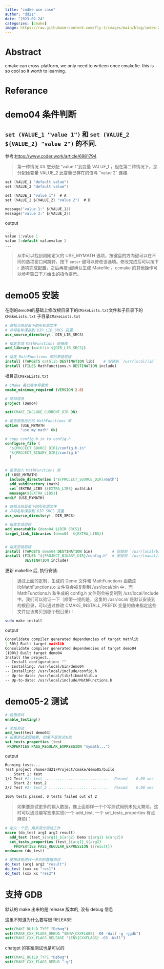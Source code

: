 ```yaml
---
title: "cmdke use case"
author: "dd21"
date: "2023-02-24"
categories: [cmake]
image: https://raw.githubusercontent.com/fly-t/images/main/blog/index-2023-02-24-11-26-21.png
---
```


# Abstract

cmake can cross-platform, we only need to writeen once cmakefie.
this is so cool so it worth to learning.

# Referance

# demo04 条件判断

## `set (VALUE_1 "value 1")` 和 `set (VALUE_2 ${VALUE_2} "value 2")` 的不同.

参考:[https://www.coder.work/article/6981794](https://www.coder.work/article/6981794)

> 第一种情况 #A 您分配 "value 1"到变量 VALUE_1 ，但在第二种情况下，您分配给变量 VALUE_2 此变量已存在的值与 "value 2" 连接.

```c
set (VALUE_1 "default value")
set (VALUE_2 "default value")

set (VALUE_1 "value 1")  # A
set (VALUE_2 ${VALUE_2} "value 2")  # B

message("value 1:" ${VALUE_1})
message("value 2:" ${VALUE_2})
```

output

```c
...
value 1:value 1
value 2:default valuevalue 2
...
```

> 从中可以找到刚刚定义的 USE_MYMATH 选项，按键盘的方向键可以在不同的选项窗口间跳转，按下 `enter` 键可以修改该选项。修改完成后可以按下` c` 选项完成配置，之后再按`g`键确认生成 Makefile 。ccmake 的其他操作可以参考窗口下方给出的指令提示。

# demo05 安装

在刚的`demo04`的基础上修改根目录下的`CMakeLists.txt`文件和子目录下的`CMakeLists.txt`
子目录`CMakeLists.txt`

```cmake
# 查找当前目录下的所有源文件
# 并将名称保存到 DIR_LIB_SRCS 变量
aux_source_directory(. DIR_LIB_SRCS)

# 指定生成 MathFunctions 链接库
add_library (mathlib ${DIR_LIB_SRCS})

# 指定 MathFunctions 库的安装路径
install (TARGETS mathlib DESTINATION lib)    # 安装到 `/usr/local/lib`
install (FILES MathFunctions.h DESTINATION include)
```

根目录`CMakeLists.txt`

```cmake
# CMake 最低版本号要求
cmake_minimum_required (VERSION 2.8)

# 项目信息
project (Demo4)

set(CMAKE_INCLUDE_CURRENT_DIR ON)

# 是否使用自己的 MathFunctions 库
option (USE_MYMATH
	   "use my math" ON)

# copy config.h.in to config.h
configure_file (
  "${PROJECT_SOURCE_DIR}/config.h.in"
  "${PROJECT_BINARY_DIR}/config.h"
  )


# 是否加入 MathFunctions 库
if (USE_MYMATH)
  include_directories ("${PROJECT_SOURCE_DIR}/math")
  add_subdirectory (math)
  set (EXTRA_LIBS ${EXTRA_LIBS} mathlib)
  message(${EXTRA_LIBS})
endif (USE_MYMATH)

# 查找当前目录下的所有源文件
# 并将名称保存到 DIR_SRCS 变量
aux_source_directory(. DIR_SRCS)

# 指定生成目标
add_executable (demo04 ${DIR_SRCS})
target_link_libraries (demo04  ${EXTRA_LIBS})


# 指定安装路径
install (TARGETS demo04 DESTINATION bin)         # 安装到 `/usr/local/bin`
install (FILES "${PROJECT_BINARY_DIR}/config.h"  # 安装到 `/usr/loacal/include`
         DESTINATION include)
```

更新 makefile 后, 执行安装.

> 通过上面的定制，生成的 Demo 文件和 MathFunctions 函数库 libMathFunctions.o 文件将会被复制到 /usr/local/bin 中，而 MathFunctions.h 和生成的 config.h 文件则会被复制到 /usr/local/include 中。我们可以验证一下（顺带一提的是，这里的 /usr/local/ 是默认安装到的根目录，可以通过修改 CMAKE_INSTALL_PREFIX 变量的值来指定这些文件应该拷贝到哪个根目录）：

```bash
sudo make install
```

output

```bash
Consolidate compiler generated dependencies of target mathlib
[ 50%] Built target mathlib
Consolidate compiler generated dependencies of target demo04
[100%] Built target demo04
Install the project...
-- Install configuration: ""
-- Installing: /usr/local/bin/demo04
-- Installing: /usr/local/include/config.h
-- Up-to-date: /usr/local/lib/libmathlib.a
-- Up-to-date: /usr/local/include/MathFunctions.h
```

# demo05-2 测试

```cmake
# 启用测试
enable_testing()

# 添加测试
add_test(test demo04)
# 设置测试返回结果, 如果不是测试失败
set_tests_properties (test
 PROPERTIES PASS_REGULAR_EXPRESSION "mymath...")
```

output

```bash
Running tests...
Test project /home/dd21/Project/cmake/demo05/build
    Start 1: test
1/2 Test #1: test .............................   Passed    0.00 sec
    Start 2: test_2
2/2 Test #2: test_2 ...........................   Passed    0.00 sec

100% tests passed, 0 tests failed out of 2
```

> 如果要测试更多的输入数据，像上面那样一个个写测试用例未免太繁琐。这时可以通过编写宏来实现(一个 add_test, 一个 set_tests_properties 有点麻烦)：

```cmake
# 定义一个宏，用来简化测试工作
macro (do_test arg1 arg2 result)
  add_test (test_${arg1}_${arg2} Demo ${arg1} ${arg2})
  set_tests_properties (test_${arg1}_${arg2}
    PROPERTIES PASS_REGULAR_EXPRESSION ${result})
endmacro (do_test)

# 使用该宏进行一系列的数据测试
do_test (arg1 arg2 "result")
do_test (xxx xx "res1")
do_test (xxx xx "res2")
```

# 支持 GDB

默认的 make 出来的是 release 版本的, 没有 debug 信息

这里不知道为什么要写很 RELEASE

```cmake
set(CMAKE_BUILD_TYPE "Debug")
set(CMAKE_CXX_FLAGS_DEBUG "$ENV{CXXFLAGS} -O0 -Wall -g -ggdb")
set(CMAKE_CXX_FLAGS_RELEASE "$ENV{CXXFLAGS} -O3 -Wall")
```

chatgpt 的答案测试也是可以的

```cmake
set(CMAKE_BUILD_TYPE "Debug")
set(CMAKE_CXX_FLAGS_DEBUG "-g")
```
